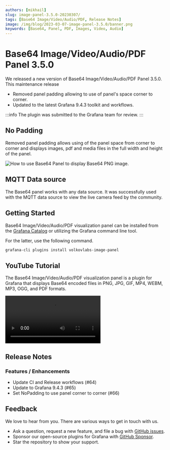 ```yaml
---
authors: [mikhail]
slug: image-panel-3.5.0-20230307/
tags: [Base64 Image/Video/Audio/PDF, Release Notes]
image: /img/blog/2023-03-07-image-panel-3.5.0/banner.png
keywords: [Base64, Panel, PDF, Images, Video, Audio]
---
```



# Base64 Image/Video/Audio/PDF Panel 3.5.0

We released a new version of Base64 Image/Video/Audio/PDF Panel 3.5.0. This maintenance release

- Removed panel padding allowing to use of panel's space corner to corner.
- Updated to the latest Grafana 9.4.3 toolkit and workflows.

:::info
The plugin was submitted to the Grafana team for review.
:::

<!--truncate-->

## No Padding

Removed panel padding allows using of the panel space from corner to corner and displays images, pdf and media files in the full width and height of the panel.

<Image
  title="How to use Base64 Panel to display Base64 PNG image."
  src="/img/blog/2023-03-07-image-panel-3.5.0/panel.png"
/>

## MQTT Data source

The Base64 panel works with any data source. It was successfully used with the MQTT data source to view the live camera feed by the community.

## Getting Started

Base64 Image/Video/Audio/PDF visualization panel can be installed from the [Grafana Catalog](https://grafana.com/grafana/plugins/volkovlabs-image-panel/) or utilizing the Grafana command line tool.

For the latter, use the following command.

```bash
grafana-cli plugins install volkovlabs-image-panel
```

## YouTube Tutorial

The Base64 Image/Video/Audio/PDF visualization panel is a plugin for Grafana that displays Base64 encoded files in PNG, JPG, GIF, MP4, WEBM, MP3, OGG, and PDF formats.

<Video
  src="https://www.youtube.com/embed/1_bgLSehjhg"
  title="Images, PDFs, Video, Live Camera Feed on Grafana Dashboard."
/>

## Release Notes

### Features / Enhancements

- Update CI and Release workflows (#64)
- Update to Grafana 9.4.3 (#65)
- Set NoPadding to use panel corner to corner (#66)

## Feedback

We love to hear from you. There are various ways to get in touch with us.

- Ask a question, request a new feature, and file a bug with [GitHub issues](https://github.com/volkovlabs/volkovlabs-image-panel/issues/new/choose).
- Sponsor our open-source plugins for Grafana with [GitHub Sponsor](https://github.com/sponsors/VolkovLabs).
- Star the repository to show your support.
